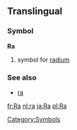==Translingual==
===Symbol===
'''Ra'''
#{{chemistry}} symbol for [[radium]]
===See also===
*[[ra]]
[[Category:Symbols]]

[[fr:Ra]]
[[nl:ra]]
[[ja:Ra]]
[[pl:Ra]]